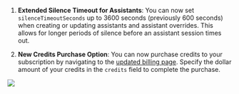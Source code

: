1. **Extended Silence Timeout for Assistants**: You can now set `silenceTimeoutSeconds` up to 3600 seconds (previously 600 seconds) when creating or updating assistants and assistant overrides. This allows for longer periods of silence before an assistant session times out.

2. **New Credits Purchase Option**: You can now purchase credits to your subscription by  navigating to the [updated billing page](https://dashboard.vapi.ai/org/billing/credits). Specify the dollar amount of your credits in the `credits` field to complete the purchase.

  <Frame caption="Navigate to the updated billing page to buy credits: https://dashboard.vapi.ai/org/billing/credits">
    <img src="../static/images/changelog/credits.png" />
  </Frame>